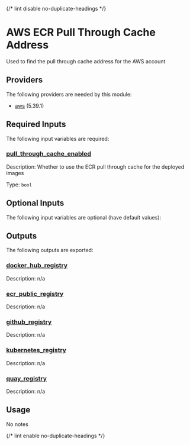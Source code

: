 
{/* lint disable no-duplicate-headings */}

# AWS ECR Pull Through Cache Address

<ModuleHeader name="aws_ecr_pull_through_cache_addresses" sourceHref="https://github.com/Panfactum/stack/tree/__PANFACTUM_VERSION_EDGE__/packages/infrastructure/aws_ecr_pull_through_cache_addresses" status="stable" type="submodule" />

Used to find the pull through cache address for the AWS account

## Providers

The following providers are needed by this module:

* [aws](https://registry.terraform.io/providers/hashicorp/aws/5.39.1/docs) (5.39.1)

## Required Inputs

The following input variables are required:

### <a name="input_pull_through_cache_enabled" /> [pull\_through\_cache\_enabled](#input_pull_through_cache_enabled)

Description: Whether to use the ECR pull through cache for the deployed images

Type: `bool`

## Optional Inputs

The following input variables are optional (have default values):

## Outputs

The following outputs are exported:

### <a name="output_docker_hub_registry" /> [docker\_hub\_registry](#output_docker_hub_registry)

Description: n/a

### <a name="output_ecr_public_registry" /> [ecr\_public\_registry](#output_ecr_public_registry)

Description: n/a

### <a name="output_github_registry" /> [github\_registry](#output_github_registry)

Description: n/a

### <a name="output_kubernetes_registry" /> [kubernetes\_registry](#output_kubernetes_registry)

Description: n/a

### <a name="output_quay_registry" /> [quay\_registry](#output_quay_registry)

Description: n/a

## Usage

No notes

{/* lint enable no-duplicate-headings */}
